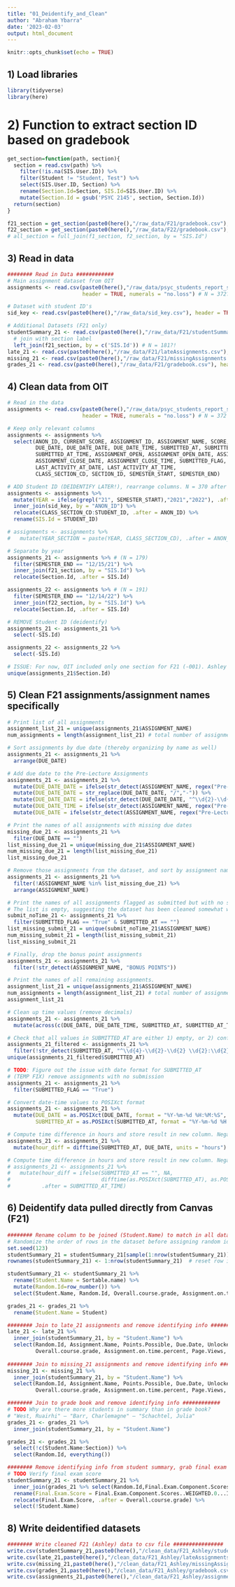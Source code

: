 ```yaml
---
title: "01_Deidentify_and_Clean"
author: "Abraham Ybarra"
date: '2023-02-03'
output: html_document
---
```


```r
knitr::opts_chunk$set(echo = TRUE)
```

## 1) Load libraries

```r
library(tidyverse)
library(here)
```

# 2) Function to extract section ID based on gradebook 

```r

get_section=function(path, section){
  section = read.csv(path) %>%
    filter(!is.na(SIS.User.ID)) %>%
    filter(Student != "Student, Test") %>%
    select(SIS.User.ID, Section) %>% 
    rename(Section.Id=Section, SIS.Id=SIS.User.ID) %>%
    mutate(Section.Id = gsub('PSYC 2145', section, Section.Id))
  return(section)
}

f21_section = get_section(paste0(here(),"/raw_data/F21/gradebook.csv"), 'F21') # N = 346
f22_section = get_section(paste0(here(),"/raw_data/F22/gradebook.csv"), 'F22') # N = 192
# all_section = full_join(f1_section, f2_section, by = "SIS.Id")

```

## 3) Read in data 

```r
######## Read in Data ############
# Main assignment dataset from OIT
assignments <- read.csv(paste0(here(),"/raw_data/psyc_students_report_split.csv"), 
                        header = TRUE, numerals = "no.loss") # N = 372??

# Dataset with student ID's
sid_key <- read.csv(paste0(here(),"/raw_data/sid_key.csv"), header = TRUE)

# Additional Datasets (F21 only)
studentSummary_21 <- read.csv(paste0(here(),"/raw_data/F21/studentSummary.csv"), header = TRUE) %>%
  # join with section label
  left_join(f21_section, by = c('SIS.Id')) # N = 181?!
late_21 <- read.csv(paste0(here(),"/raw_data/F21/lateAssignments.csv"), header = TRUE)
missing_21 <- read.csv(paste0(here(),"/raw_data/F21/missingAssignments.csv"), header = TRUE)
grades_21 <- read.csv(paste0(here(),"/raw_data/F21/gradebook.csv"), header = TRUE) # N = 349
```



## 4) Clean data from OIT

```r
# Read in the data
assignments <- read.csv(paste0(here(),"/raw_data/psyc_students_report_split.csv"), 
                        header = TRUE, numerals = "no.loss") # N = 372

# Keep only relevant columns
assignments <- assignments %>%
  select(ANON_ID, CURRENT_SCORE, ASSIGNMENT_ID, ASSIGNMENT_NAME, SCORE, 
         DUE_DATE, DUE_DATE_DATE, DUE_DATE_TIME, SUBMITTED_AT, SUBMITTED_AT_DATE,
         SUBMITTED_AT_TIME, ASSIGNMENT_OPEN, ASSIGNMENT_OPEN_DATE, ASSIGNMENT_OPEN_TIME, ASSIGNMENT_CLOSE,
         ASSIGNMENT_CLOSE_DATE, ASSIGNMENT_CLOSE_TIME, SUBMITTED_FLAG, POINTS_POSSIBLE,LAST_ACTIVITY_AT,
         LAST_ACTIVITY_AT_DATE, LAST_ACTIVITY_AT_TIME,
         CLASS_SECTION_CD, SECTION_ID, SEMESTER_START, SEMESTER_END)

# ADD Student ID (DEIDENTIFY LATER!), rearrange columns. N = 370 after this step (?)
assignments <- assignments %>%
  mutate(YEAR = ifelse(grepl("21", SEMESTER_START),"2021","2022"), .after = SEMESTER_END) %>%
  inner_join(sid_key, by = "ANON_ID") %>%
  relocate(CLASS_SECTION_CD:STUDENT_ID, .after = ANON_ID) %>%
  rename(SIS.Id = STUDENT_ID)

# assignments <- assignments %>%
#   mutate(YEAR_SECTION = paste(YEAR, CLASS_SECTION_CD), .after = ANON_ID) # Show year + section

# Separate by year 
assignments_21 <- assignments %>% # (N = 179)
  filter(SEMESTER_END == "12/15/21") %>%
  inner_join(f21_section, by = "SIS.Id") %>%
  relocate(Section.Id, .after = SIS.Id)

assignments_22 <- assignments %>% # (N = 191)
  filter(SEMESTER_END == "12/14/22") %>%
  inner_join(f22_section, by = "SIS.Id") %>%
  relocate(Section.Id, .after = SIS.Id)

# REMOVE Student ID (deidentify)
assignments_21 <- assignments_21 %>%
  select(-SIS.Id)

assignments_22 <- assignments_22 %>%
  select(-SIS.Id)

# ISSUE: For now, OIT included only one section for F21 (-001). Ashley's?
unique(assignments_21$Section.Id)
```

## 5) Clean F21 assignments/assignment names specifically

```r
# Print list of all assignments
assignment_list_21 = unique(assignments_21$ASSIGNMENT_NAME)
num_assignments = length(assignment_list_21) # total number of assignments (N = 108)

# Sort assignments by due date (thereby organizing by name as well)
assignments_21 <- assignments_21 %>%
  arrange(DUE_DATE)

# Add due date to the Pre-Lecture Assignments
assignments_21 <- assignments_21 %>%
  mutate(DUE_DATE_DATE = ifelse(str_detect(ASSIGNMENT_NAME, regex("Pre-Lecture", ignore_case = TRUE)), str_extract(ASSIGNMENT_NAME, "\\d{2}/\\d{2}"), DUE_DATE_DATE)) %>%
  mutate(DUE_DATE_DATE = str_replace(DUE_DATE_DATE, "/","-")) %>%
  mutate(DUE_DATE_DATE = ifelse(str_detect(DUE_DATE_DATE, "^\\d{2}-\\d{2}$"), paste0("2021-", DUE_DATE_DATE), DUE_DATE_DATE)) %>%
  mutate(DUE_DATE_TIME = ifelse(str_detect(ASSIGNMENT_NAME, regex("Pre-Lecture", ignore_case = TRUE)), "21:25:00", DUE_DATE_TIME)) %>%
  mutate(DUE_DATE = ifelse(str_detect(ASSIGNMENT_NAME, regex("Pre-Lecture", ignore_case = TRUE)), paste(DUE_DATE_DATE, DUE_DATE_TIME), DUE_DATE))

# Print the names of all assignments with missing due dates
missing_due_21 <- assignments_21 %>%
  filter(DUE_DATE == "")
list_missing_due_21 = unique(missing_due_21$ASSIGNMENT_NAME)
num_missing_due_21 = length(list_missing_due_21)
list_missing_due_21

# Remove those assignments from the dataset, and sort by assignment name
assignments_21 <- assignments_21 %>%
  filter(!ASSIGNMENT_NAME %in% list_missing_due_21) %>%
  arrange(ASSIGNMENT_NAME)

# Print the names of all assignments flagged as submitted but with no submission time.
# The list is empty, suggesting the dataset has been cleaned somewhat well.
submit_noTime_21 <- assignments_21 %>%
  filter(SUBMITTED_FLAG == "True" & SUBMITTED_AT == "")
list_missing_submit_21 = unique(submit_noTime_21$ASSIGNMENT_NAME)
num_missing_submit_21 = length(list_missing_submit_21)
list_missing_submit_21 

# Finally, drop the bonus point assignments
assignments_21 <- assignments_21 %>%
  filter(!str_detect(ASSIGNMENT_NAME, "BONUS POINTS"))

# Print the names of all remaining assignments.
assignment_list_21 = unique(assignments_21$ASSIGNMENT_NAME)
num_assignments = length(assignment_list_21) # total number of assignments (N = 108)
assignment_list_21

# Clean up time values (remove decimals)
assignments_21 <- assignments_21 %>%
  mutate(across(c(DUE_DATE, DUE_DATE_TIME, SUBMITTED_AT, SUBMITTED_AT_TIME), ~ str_remove(., "\\..*")))

# Check that all values in SUBMITTED_AT are either 1) empty, or 2) conform to the convention "yyyy-mm-dd hh-mm-ss"
assignments_21_filtered <- assignments_21 %>%
  filter(!str_detect(SUBMITTED_AT, "^\\d{4}-\\d{2}-\\d{2} \\d{2}:\\d{2}:\\d{2}$"))
unique(assignments_21_filtered$SUBMITTED_AT)

# TODO: Figure out the issue with date format for SUBMITTED_AT
# (TEMP FIX) remove assignments with no submission
assignments_21 <- assignments_21 %>%
  filter(SUBMITTED_FLAG == "True")

# Convert date-time values to POSIXct format
assignments_21 <- assignments_21 %>%
  mutate(DUE_DATE = as.POSIXct(DUE_DATE, format = "%Y-%m-%d %H:%M:%S", tz = "GMT"),
         SUBMITTED_AT = as.POSIXct(SUBMITTED_AT, format = "%Y-%m-%d %H:%M:%S", tz = "GMT"))

# Compute time difference in hours and store result in new column. Negative means early, positive means late
assignments_21 <- assignments_21 %>%
  mutate(hour_diff = difftime(SUBMITTED_AT, DUE_DATE, units = "hours") %>% as.numeric(), .after = SUBMITTED_AT_TIME)

# Compute time difference in hours and store result in new column. Negative means early, positive means late
# assignments_21 <- assignments_21 %>% 
#   mutate(hour_diff = ifelse(SUBMITTED_AT == "", NA, 
#                             difftime(as.POSIXct(SUBMITTED_AT), as.POSIXct(DUE_DATE), units = "hours") %>% as.numeric()), 
#          .after = SUBMITTED_AT_TIME)
```

## 6) Deidentify data pulled directly from Canvas (F21)

```r
######## Rename column to be joined (Student.Name) to match in all datasets ############
# Randomize the order of rows in the dataset before assigning random id to remove possibility to identify
set.seed(123)
studentSummary_21 = studentSummary_21[sample(1:nrow(studentSummary_21)), ]
rownames(studentSummary_21) <- 1:nrow(studentSummary_21)  # reset row index

studentSummary_21 <- studentSummary_21 %>%
  rename(Student.Name = Sortable.name) %>%
  mutate(Random.Id=row_number()) %>%
  select(Student.Name, Random.Id, Overall.course.grade, Assignment.on.time.percent, Page.Views, Participations)

grades_21 <- grades_21 %>%
  rename(Student.Name = Student)

######## Join to late_21 assignments and remove identifying info ############
late_21 <- late_21 %>%
  inner_join(studentSummary_21, by = "Student.Name") %>%
  select(Random.Id, Assignment.Name, Points.Possible, Due.Date, Unlocked.Date, Submitted.Date,
         Overall.course.grade, Assignment.on.time.percent, Page.Views, Participations)
  
######## Join to missing_21 assignments and remove identifying info ############
missing_21 <- missing_21 %>%
  inner_join(studentSummary_21, by = "Student.Name") %>%
  select(Random.Id, Assignment.Name, Points.Possible, Due.Date, Unlocked.Date,
         Overall.course.grade, Assignment.on.time.percent, Page.Views, Participations)

######## Join to grade book and remove identifying info ############
# TODO Why are there more students in summary than in grade book?
# "West, Ruairhi" – "Barr, Charlemagne" – "Schachtel, Julia"
grades_21 <- grades_21 %>%
  inner_join(studentSummary_21, by = "Student.Name") 

grades_21 <- grades_21 %>%
  select(!c(Student.Name:Section)) %>%
  select(Random.Id, everything())

######## Remove identifying info from student summary, grab final exam score ############
# TODO Verify final exam score
studentSummary_21 <- studentSummary_21 %>%
  inner_join(grades_21 %>% select(Random.Id,Final.Exam.Component.Scores..WEIGHTED.0...IGNORE..Unposted.Current.Score), by = 'Random.Id') %>%
  rename(Final.Exam.Score = Final.Exam.Component.Scores..WEIGHTED.0...IGNORE..Unposted.Current.Score) %>%
  relocate(Final.Exam.Score, .after = Overall.course.grade) %>%
  select(!Student.Name)
```

## 8) Write deidentified datasets

```r
######## Write cleaned F21 (Ashley) data to csv file ################
write.csv(studentSummary_21,paste0(here(),"/clean_data/F21_Ashley/studentSummary.csv"),row.names = FALSE)
write.csv(late_21,paste0(here(),"/clean_data/F21_Ashley/lateAssignments.csv"),row.names = FALSE)
write.csv(missing_21,paste0(here(),"/clean_data/F21_Ashley/missingAssignments.csv"),row.names = FALSE)
write.csv(grades_21,paste0(here(),"/clean_data/F21_Ashley/gradebook.csv"),row.names = FALSE)
write.csv(assignments_21,paste0(here(),"/clean_data/F21_Ashley/assignments.csv"),row.names = FALSE)
```







